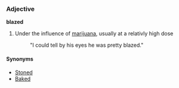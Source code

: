 ===Adjective===
'''blazed'''

#Under the influence of [[marijuana]], usually at a relativly high dose
#: "I could tell by his eyes he was pretty blazed."

====Synonyms====
*[[Stoned]]
*[[Baked]]